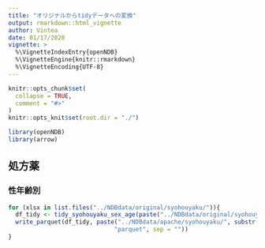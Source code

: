 ```yaml
---
title: "オリジナルからtidyデータへの変換"
output: rmarkdown::html_vignette
author: Vintea
date: 01/17/2020
vignette: >
  %\VignetteIndexEntry{openNDB}
  %\VignetteEngine{knitr::rmarkdown}
  %\VignetteEncoding{UTF-8}
---
```


```r
knitr::opts_chunk$set(
  collapse = TRUE,
  comment = "#>"
)
knitr::opts_knit$set(root.dir = "./")
```

```r
library(openNDB)
library(arrow)
```

## 処方薬

### 性年齢別

```r
for (xlsx in list.files("../NDBdata/original/syohouyaku/")){
  df_tidy <- tidy_syohouyaku_sex_age(paste("../NDBdata/original/syohouyaku/", xlsx, sep = ""))
  write_parquet(df_tidy, paste("../NDBdata/apache/syohouyaku/", substr(xlsx, start = 1, stop = nchar(xlsx)-4), 
                              "parquet", sep = ""))
}
```



